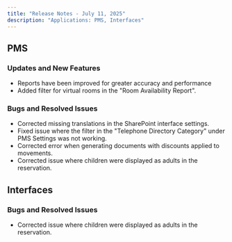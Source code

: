 ```yaml
---
title: "Release Notes - July 11, 2025"
description: "Applications: PMS, Interfaces"
---
```


## PMS 

### <Icon icon="check" color="#02ad33" size={20} />  **Updates and New Features**

- Reports have been improved for greater accuracy and performance
- Added filter for virtual rooms in the "Room Availability Report".

### <Icon icon="bug" color="#ff0000" size={20} />  **Bugs and Resolved Issues**

- Corrected missing translations in the SharePoint interface settings.
- Fixed issue where the filter in the "Telephone Directory Category" under PMS Settings was not working.
- Corrected error when generating documents with discounts applied to movements.
- Corrected issue where children were displayed as adults in the reservation.

## Interfaces

### <Icon icon="bug" color="#ff0000" size={20} />  **Bugs and Resolved Issues**

- Corrected issue where children were displayed as adults in the reservation.